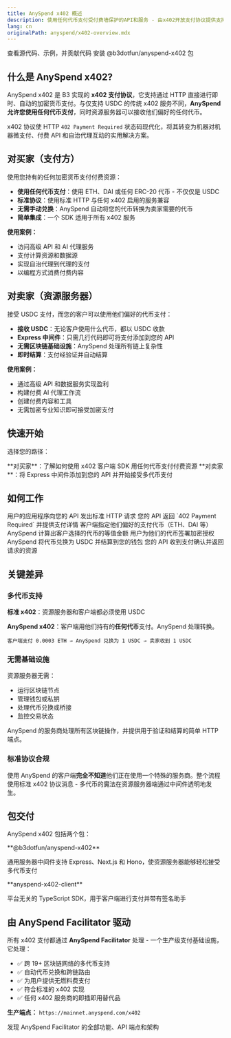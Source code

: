 ```yaml
---
title: AnySpend x402 概述
description: 使用任何代币支付受付费墙保护的API和服务 - 由x402开放支付协议提供支持
lang: cn
originalPath: anyspend/x402-overview.mdx
---
```

<CardGroup cols={2}>
<Card title="GitHub 仓库" icon="github" href="https://github.com/b3-fun/anyspend-x402">
  查看源代码、示例，并贡献代码
</Card>

<Card title="npm 包" icon="npm" href="https://www.npmjs.com/package/@b3dotfun/anyspend-x402">
  安装 @b3dotfun/anyspend-x402 包
</Card>
</CardGroup>

## 什么是 AnySpend x402?

AnySpend x402 是 B3 实现的 **x402 支付协议**，它支持通过 HTTP 直接进行即时、自动的加密货币支付。与仅支持 USDC 的传统 x402 服务不同，**AnySpend 允许您使用任何代币支付**，同时资源服务器可以接收他们偏好的任何代币。

x402 协议使 HTTP `402 Payment Required` 状态码现代化，将其转变为机器对机器微支付、付费 API 和自治代理互动的实用解决方案。

## 对买家（支付方）

使用您持有的任何加密货币支付付费资源：

- **使用任何代币支付**：使用 ETH、DAI 或任何 ERC-20 代币 - 不仅仅是 USDC
- **标准协议**：使用标准 HTTP 与任何 x402 启用的服务兼容
- **无需手动兑换**：AnySpend 自动将您的代币转换为卖家需要的代币
- **简单集成**：一个 SDK 适用于所有 x402 服务

**使用案例：**
- 访问高级 API 和 AI 代理服务
- 支付计算资源和数据源
- 实现自治代理到代理的支付
- 以编程方式消费付费内容

## 对卖家（资源服务器）

接受 USDC 支付，而您的客户可以使用他们偏好的代币支付：

- **接收 USDC**：无论客户使用什么代币，都以 USDC 收款
- **Express 中间件**：只需几行代码即可将支付添加到您的 API
- **无需区块链基础设施**：AnySpend 处理所有链上复杂性
- **即时结算**：支付经验证并自动结算

**使用案例：**
- 通过高级 API 和数据服务实现盈利
- 构建付费 AI 代理工作流
- 创建付费内容和工具
- 无需加密专业知识即可接受加密支付

## 快速开始

选择您的路径：

<CardGroup cols={2}>
<Card title="我想支付服务" icon="wallet" href="/anyspend/x402-quickstart-buyers">
  **对买家**：了解如何使用 x402 客户端 SDK 用任何代币支付付费资源
</Card>

<Card title="我想接受支付" icon="cash-register" href="/anyspend/x402-quickstart-sellers">
  **对卖家**：将 Express 中间件添加到您的 API 并开始接受多代币支付
</Card>
</CardGroup>


## 如何工作

<Steps>
<Step title="客户端请求资源">
用户的应用程序向您的 API 发出标准 HTTP 请求
</Step>

<Step title="需要支付">
您的 API 返回 `402 Payment Required` 并提供支付详情
</Step>

<Step title="代币偏好">
客户端指定他们偏好的支付代币（ETH、DAI 等）
</Step>

<Step title="AnySpend 报价">
AnySpend 计算出客户选择的代币的等值金额
</Step>

<Step title="客户端签署支付">
用户为他们的代币签署加密授权
</Step>

<Step title="自动结算">
AnySpend 将代币兑换为 USDC 并结算到您的钱包
</Step>

<Step title="资源交付">
您的 API 收到支付确认并返回请求的资源
</Step>
</Steps>

## 关键差异

### 多代币支持

**标准 x402**：资源服务器和客户端都必须使用 USDC

**AnySpend x402**：客户端用他们持有的**任何代币**支付。AnySpend 处理转换。

```
客户端支付 0.0003 ETH → AnySpend 兑换为 1 USDC → 卖家收到 1 USDC
```

### 无需基础设施

资源服务器无需：
- 运行区块链节点
- 管理钱包或私钥
- 处理代币兑换或桥接
- 监控交易状态

AnySpend 的服务商处理所有区块链操作，并提供用于验证和结算的简单 HTTP 端点。

### 标准协议合规

使用 AnySpend 的客户端**完全不知道**他们正在使用一个特殊的服务商。整个流程使用标准 x402 协议消息 - 多代币的魔法在资源服务器端通过中间件透明地发生。

## 包交付

AnySpend x402 包括两个包：

<CardGroup cols={2}>
<Card title="服务器 SDK" icon="server">
  **@b3dotfun/anyspend-x402**

  通用服务器中间件支持 Express、Next.js 和 Hono，使资源服务器能够轻松接受多代币支付
</Card>

<Card title="客户端 SDK" icon="code">
  **anyspend-x402-client**

  平台无关的 TypeScript SDK，用于客户端进行支付并带有签名助手
</Card>
</CardGroup>

## 由 AnySpend Facilitator 驱动

所有 x402 支付都通过 **AnySpend Facilitator** 处理 - 一个生产级支付基础设施，它处理：

- ✅ 跨 19+ 区块链网络的多代币支持
- ✅ 自动代币兑换和跨链路由
- ✅ 为用户提供无燃料费支付
- ✅ 符合标准的 x402 实现
- ✅ 任何 x402 服务商的即插即用替代品

**生产端点：** `https://mainnet.anyspend.com/x402`

<Card title="了解更多关于 Facilitator 的信息" icon="server" href="/anyspend/x402-facilitator">
  发现 AnySpend Facilitator 的全部功能、API 端点和架构
</Card>

